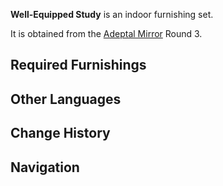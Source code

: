 {{Furnishing Infobox
|id             = 350016
|image          = Furnishing Set Well-Equipped Study Display.png
|category       = Indoor Set
|subcategory    = Set
|rarity         = 4
|adeptal_energy = 540
|load           = 1,101
|description    = Books line the wall in this Mondstadt-style study. Considering that the books are many but the users are few, splitting the books into proper categories is of particular importance.
|blueprint      = Adeptal Mirror
|adeptal mirror = 3
}}
'''Well-Equipped Study''' is an indoor furnishing set.

It is obtained from the [[Adeptal Mirror]] Round 3.

==Required Furnishings==
{{Recipe
|type = Furnishing Set
|Economy Cuihua Bookshelf = 1
|Entrance Rug: A Warm Welcome = 1
|Red Pine Wood Round Stool = 1
|"Clear Blue Afternoon" = 1
|"Archivist's Treasure Trove" = 1
|Favonius Office Table = 1
|"Scholar's Weariness" = 1
|Exquisite Hourglass Ornament = 1
|sort = Economy Cuihua Bookshelf,Entrance Rug: A Warm Welcome,Red Pine Wood Round Stool,"Clear Blue Afternoon","Archivist's Treasure Trove",Favonius Office Table,"Scholar's Weariness",Exquisite Hourglass Ornament
|yield = 0
}}

==Other Languages==
{{Other Languages
|en      = Well-Equipped Study
|zhs     = 设施完备的书房
|zhs_rm  = Shèshī Wánbèi de Shūfáng
|zht     = 設施完備的書房
|zht_rm  = Shèshī Wánbèi de Shūfáng
|zh_tl   = Study with Complete Facilities
|ja      = 完備した書斎
|ja_rm   = Kanbi shita Shosai
|ja_tl   = Fully Equipped Study
|ko      = 풀옵션 서재
|ko_rm   = Pulopsyeon Seojae
|ko_tl   = Full Option Study
|es      = Estudio bien equipado
|es_tl   = 
|fr      = Salle d'étude bien meublée
|fr_tl   = Well-Furnished Study Room
|ru      = Хорошо оснащённый кабинет
|ru_tl   = 
|th      = ห้องสมุดการศึกษาแบบรอบด้าน
|th_rm   = 
|th_tl   = 
|vi      = Phòng Đọc Sách Tiện Nghi
|vi_tl   = 
|de      = Gut ausgestattetes Arbeitszimmer
|de_tl   = Well-Equipped Study
|id      = Ruang Baca Lengkap
|id_tl   = Well-Equipped Study Room
|pt      = Estudo Bem Equipado
|pt_tl   = 
}}

==Change History==
{{Change History|1.5}}

==Navigation==
{{Furnishing Navbox/Sets|type=regular}}